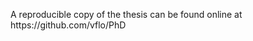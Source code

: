 <!-- # Preliminary Content {-} -->

<!-- # Acknowledgements {-} -->
\setlength{\parindent}{30pt}
\setlength{\parskip}{0.4cm plus4mm minus3mm}
\vspace*{4.5cm}
A reproducible copy of the thesis can be found online at https://github.com/vflo/PhD
\vspace*{\fill}
<!-- ## Preface {-} -->

<!-- This is an example of a thesis setup to use the reed thesis document class -->
<!-- (for LaTeX) and the R bookdown package, in general. -->

<!-- \newpage -->
<!-- \begin{flushright} -->

<!-- \begin{flushright} -->
<!-- \begin{vplace}[0.7] -->
<!-- *Lo que nos diferencia de otros seres vivos\newline -->
<!-- no es la capacidad de perturbar el planeta\newline -->
<!-- sino la voluntad de salvarlo.*\newline -->
<!-- \end{vplace} -->
<!-- \end{flushright} -->

<!-- `r if(!knitr:::is_latex_output()) '## Abstract {-}'` -->
